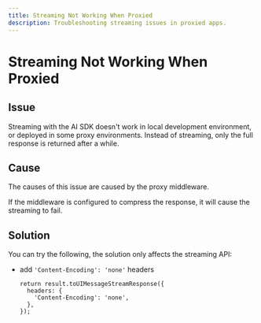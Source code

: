 ```yaml
---
title: Streaming Not Working When Proxied
description: Troubleshooting streaming issues in proxied apps.
---
```


# Streaming Not Working When Proxied

## Issue

Streaming with the AI SDK doesn't work in local development environment, or deployed in some proxy environments.
Instead of streaming, only the full response is returned after a while.

## Cause

The causes of this issue are caused by the proxy middleware.

If the middleware is configured to compress the response, it will cause the streaming to fail.

## Solution

You can try the following, the solution only affects the streaming API:

- add `'Content-Encoding': 'none'` headers

  ```tsx
  return result.toUIMessageStreamResponse({
    headers: {
      'Content-Encoding': 'none',
    },
  });
  ```
